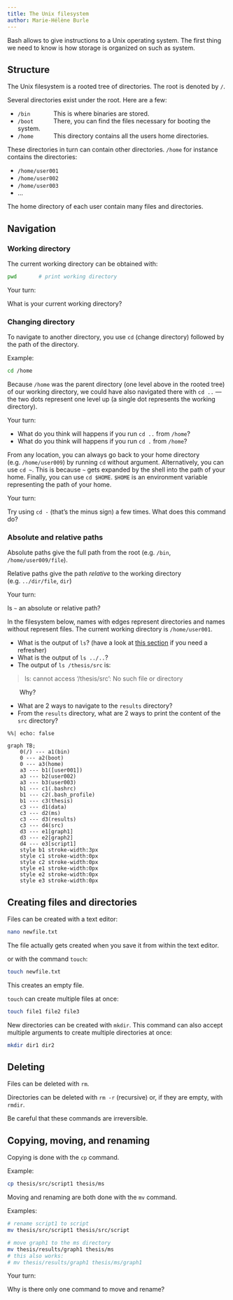 ```yaml
---
title: The Unix filesystem
author: Marie-Hélène Burle
---
```


:::{.def}

Bash allows to give instructions to a Unix operating system. The first thing we need to know is how storage is organized on such as system.

:::

## Structure

The Unix filesystem is a rooted tree of directories. The root is denoted by `/`.

Several directories exist under the root. Here are a few:

- `/bin` &emsp;&emsp;&emsp;&ensp;This is where binaries are stored.
- `/boot` &emsp;&emsp;&emsp;There, you can find the files necessary for booting the system.
- `/home` &emsp;&emsp;&emsp;This directory contains all the users home directories.

These directories in turn can contain other directories. `/home` for instance contains the directories:

- `/home/user001`
- `/home/user002`
- `/home/user003`
- ...

The home directory of each user contain many files and directories.

## Navigation

### Working directory

The current working directory can be obtained with:

```.bash
pwd		  # print working directory
```

:::{.exo}

:::{.yourturn}

Your turn:

:::

What is your current working directory?

:::

### Changing directory

To navigate to another directory, you use `cd` (change directory) followed by the path of the directory.

:::{.example}

Example:

:::

```.bash
cd /home
```

Because `/home` was the parent directory (one level above in the rooted tree) of our working directory, we could have also navigated there with `cd ..` — the two dots represent one level up (a single dot represents the working directory).

:::{.exo}

:::{.yourturn}

Your turn:

:::

- What do you think will happens if you run `cd ..` from `/home`?
- What do you think will happens if you run `cd .` from `/home`?

:::

From any location, you can always go back to your home directory (e.g. `/home/user009`) by running `cd` without argument. Alternatively, you can use `cd ~`. This is because `~` gets expanded by the shell into the path of your home. Finally, you can use `cd $HOME`. `$HOME` is an environment variable representing the path of your home.

:::{.exo}

:::{.yourturn}

Your turn:

:::

Try using `cd -` (that's the minus sign) a few times. What does this command do?

:::

### Absolute and relative paths

Absolute paths give the full path from the root (e.g. `/bin`, `/home/user009/file`).

Relative paths give the path *relative* to the working directory (e.g. `../dir/file`, `dir`)

:::{.exo}

:::{.yourturn}

Your turn:

:::

Is `~` an absolute or relative path?

:::

:::{.exo}

In the filesystem below, names with edges represent directories and names without represent files. The current working directory is `/home/user001`.

- What is the output of `ls`? (have a look at [this section](basics#command-options) if you need a refresher)
- What is the output of `ls ../..`?
- The output of `ls /thesis/src` is:

>ls: cannot access '/thesis/src': No such file or directory

&emsp;&emsp;Why?

- What are 2 ways to navigate to the `results` directory?
- From the `results` directory, what are 2 ways to print the content of the `src` directory?

```mermaid
%%| echo: false

graph TB;
    0(/) --- a1(bin)
    0 --- a2(boot)
    0 --- a3(home)
    a3 --- b1([user001])
    a3 --- b2(user002)
    a3 --- b3(user003)
    b1 --- c1(.bashrc)
    b1 --- c2(.bash_profile)
    b1 --- c3(thesis)
    c3 --- d1(data)
    c3 --- d2(ms)
    c3 --- d3(results)
    c3 --- d4(src)
    d3 --- e1[graph1]
    d3 --- e2[graph2]
    d4 --- e3[script1]
	style b1 stroke-width:3px
	style c1 stroke-width:0px
	style c2 stroke-width:0px
	style e1 stroke-width:0px
	style e2 stroke-width:0px
	style e3 stroke-width:0px
```

:::

## Creating files and directories

Files can be created with a text editor:

```.bash
nano newfile.txt
```

:::{.note}

The file actually gets created when you save it from within the text editor.

:::

or with the command `touch`:

```.bash
touch newfile.txt
```

:::{.note}

This creates an empty file.

:::

`touch` can create multiple files at once:

```.bash
touch file1 file2 file3
```

New directories can be created with `mkdir`. This command can also accept multiple arguments to create multiple directories at once:

```.bash
mkdir dir1 dir2
```

## Deleting

Files can be deleted with `rm`.

Directories can be deleted with `rm -r` (recursive) or, if they are empty, with `rmdir`.

[Be careful that these commands are irreversible.]{.emph}

## Copying, moving, and renaming

Copying is done with the `cp` command.

:::{.example}

Example:

:::

```.bash
cp thesis/src/script1 thesis/ms
```

Moving and renaming are both done with the `mv` command.

:::{.example}

Examples:

:::

```.bash
# rename script1 to script
mv thesis/src/script1 thesis/src/script

# move graph1 to the ms directory
mv thesis/results/graph1 thesis/ms
# this also works:
# mv thesis/results/graph1 thesis/ms/graph1
```

:::{.exo}

:::{.yourturn}

Your turn:

:::

Why is there only one command to move and rename?

:::

<!-- ## Permissions -->
